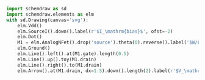 
```python
import schemdraw as sd
import schemdraw.elements as elm
with sd.Drawing(canvas='svg'):
    elm.Vdd()
    elm.SourceI().down().label(r'$I_\mathrm{bias}$', ofst=-2)
    elm.Dot()
    M1 = elm.AnalogNFet().drop('source').theta(0).reverse().label('$W/L$', loc='right')
    elm.Ground()
    elm.Line().left().at(M1.gate).length(0.5)
    elm.Line().up().toy(M1.drain)
    elm.Line().right().to(M1.drain)
    elm.Arrow().at(M1.drain, dx=1.5).down().length(2).label(r'$V_\mathrm{GS}$', ofst=-1)
```
